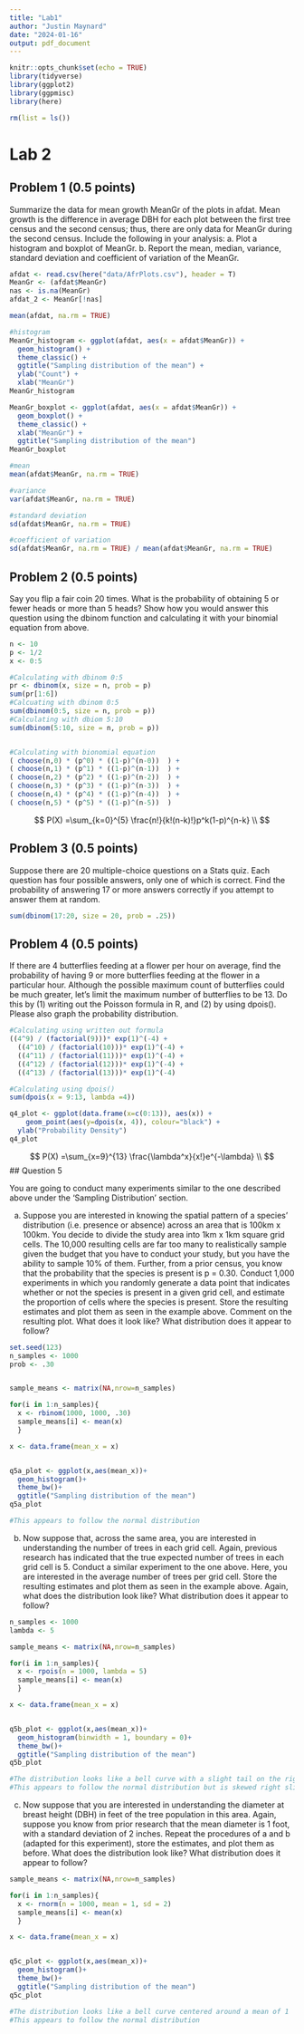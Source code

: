```yaml
---
title: "Lab1"
author: "Justin Maynard"
date: "2024-01-16"
output: pdf_document
---
```


```r
knitr::opts_chunk$set(echo = TRUE)
library(tidyverse)
library(ggplot2)
library(ggpmisc)
library(here)
```

```r
rm(list = ls())
```


# Lab 2


## Problem 1 (0.5 points)
Summarize the data for mean growth MeanGr of the plots in afdat. Mean growth
is the difference in average DBH for each plot between the first tree census and
the second census; thus, there are only data for MeanGr during the second census.
Include the following in your analysis:
a. Plot a histogram and boxplot of MeanGr.
b. Report the mean, median, variance, standard deviation and coefficient of
variation of the MeanGr.

```r
afdat <- read.csv(here("data/AfrPlots.csv"), header = T)
MeanGr <- (afdat$MeanGr)
nas <- is.na(MeanGr)
afdat_2 <- MeanGr[!nas]

mean(afdat, na.rm = TRUE)

#histogram
MeanGr_histogram <- ggplot(afdat, aes(x = afdat$MeanGr)) +
  geom_histogram() + 
  theme_classic() + 
  ggtitle("Sampling distribution of the mean") +
  ylab("Count") +
  xlab("MeanGr")
MeanGr_histogram

MeanGr_boxplot <- ggplot(afdat, aes(x = afdat$MeanGr)) +
  geom_boxplot() + 
  theme_classic() + 
  xlab("MeanGr") +
  ggtitle("Sampling distribution of the mean")
MeanGr_boxplot

#mean
mean(afdat$MeanGr, na.rm = TRUE)

#variance
var(afdat$MeanGr, na.rm = TRUE)

#standard deviation
sd(afdat$MeanGr, na.rm = TRUE)

#coefficient of variation
sd(afdat$MeanGr, na.rm = TRUE) / mean(afdat$MeanGr, na.rm = TRUE)
```


## Problem 2 (0.5 points)
Say you flip a fair coin 20 times. What is the probability of obtaining 5 or fewer
heads or more than 5 heads? Show how you would answer this question using
the dbinom function and calculating it with your binomial equation from above.
```r
n <- 10
p <- 1/2
x <- 0:5

#Calculating with dbinom 0:5
pr <- dbinom(x, size = n, prob = p)
sum(pr[1:6])
#Calcuating with dbinom 0:5
sum(dbinom(0:5, size = n, prob = p))
#Calculating with dbiom 5:10
sum(dbinom(5:10, size = n, prob = p))


#Calculating with bionomial equation
( choose(n,0) * (p^0) * ((1-p)^(n-0))  ) +
( choose(n,1) * (p^1) * ((1-p)^(n-1))  ) +
( choose(n,2) * (p^2) * ((1-p)^(n-2))  ) +
( choose(n,3) * (p^3) * ((1-p)^(n-3))  ) +
( choose(n,4) * (p^4) * ((1-p)^(n-4))  ) +
( choose(n,5) * (p^5) * ((1-p)^(n-5))  )
```

$$
P(X) =\sum_{k=0}^{5} \frac{n!}{k!(n-k)!}p^k(1-p)^{n-k} \\
$$

## Problem 3 (0.5 points)
Suppose there are 20 multiple-choice questions on a Stats quiz. Each question
has four possible answers, only one of which is correct. Find the probability
of answering 17 or more answers correctly if you attempt to answer them at
random.
```r
sum(dbinom(17:20, size = 20, prob = .25))
```


## Problem 4 (0.5 points)
If there are 4 butterflies feeding at a flower per hour on average, find the
probability of having 9 or more butterflies feeding at the flower in a particular
hour. Although the possible maximum count of butterflies could be much greater,
let’s limit the maximum number of butterflies to be 13. Do this by (1) writing
out the Poisson formula in R, and (2) by using dpois(). Please also graph the
probability distribution.

```r

#Calculating using written out formula
((4^9) / (factorial(9)))* exp(1)^(-4) + 
  ((4^10) / (factorial(10)))* exp(1)^(-4) +
  ((4^11) / (factorial(11)))* exp(1)^(-4) +
  ((4^12) / (factorial(12)))* exp(1)^(-4) +
  ((4^13) / (factorial(13)))* exp(1)^(-4) 

#Calculating using dpois()
sum(dpois(x = 9:13, lambda =4))

q4_plot <- ggplot(data.frame(x=c(0:13)), aes(x)) +
    geom_point(aes(y=dpois(x, 4)), colour="black") +
  ylab("Probability Density")
q4_plot

```
$$
P(X) =\sum_{x=9}^{13} \frac{\lambda^x}{x!}e^{-\lambda} \\
$$
## Question 5

You are going to conduct many experiments similar to the one described above
under the ‘Sampling Distribution’ section.

a. Suppose you are interested in knowing the spatial pattern of a species’
distribution (i.e. presence or absence) across an area that is 100km x 100km.
You decide to divide the study area into 1km x 1km square grid cells. The
10,000 resulting cells are far too many to realistically sample given the budget
that you have to conduct your study, but you have the ability to sample 10% of
them. Further, from a prior census, you know that the probability that 
the species is present is p = 0.30. Conduct 1,000 experiments in which you
randomly generate a data point that indicates whether or not the species is
present in a given grid cell, and estimate the proportion of cells where the
species is present. Store the resulting estimates and plot them as seen in
the example above. Comment on the resulting plot. What does it look like?
What distribution does it appear to follow?
```r
set.seed(123)
n_samples <- 1000
prob <- .30


sample_means <- matrix(NA,nrow=n_samples)

for(i in 1:n_samples){
  x <- rbinom(1000, 1000, .30)
  sample_means[i] <- mean(x)
  }

x <- data.frame(mean_x = x)


q5a_plot <- ggplot(x,aes(mean_x))+ 
  geom_histogram()+
  theme_bw()+
  ggtitle("Sampling distribution of the mean")
q5a_plot

#This appears to follow the normal distribution
```


b. Now suppose that, across the same area, you are interested in understanding the number of trees in each grid cell. Again, previous research has indicated that the true expected number of trees in each grid cell is 5. Conduct a similar experiment to the one above. Here, you are interested in the average number of trees per grid cell. Store the resulting estimates and plot them as seen in the example above. Again, what does the distribution look like? What distribution does it appear to follow?

```r


n_samples <- 1000
lambda <- 5

sample_means <- matrix(NA,nrow=n_samples)

for(i in 1:n_samples){
  x <- rpois(n = 1000, lambda = 5)
  sample_means[i] <- mean(x)
  }

x <- data.frame(mean_x = x)


q5b_plot <- ggplot(x,aes(mean_x))+ 
  geom_histogram(binwidth = 1, boundary = 0)+
  theme_bw()+
  ggtitle("Sampling distribution of the mean") 
q5b_plot

#The distribution looks like a bell curve with a slight tail on the right
#This appears to follow the normal distribution but is skewed right slightly


```


c. Now suppose that you are interested in understanding the diameter at breast height (DBH) in feet of the tree population in this area. Again, suppose you know from prior research that the mean diameter is 1 foot, with a standard deviation of 2 inches. Repeat the procedures of a and b (adapted for this experiment), store the estimates, and plot them as before. What does the distribution look like? What distribution does it appear to follow?
```r


sample_means <- matrix(NA,nrow=n_samples)

for(i in 1:n_samples){
  x <- rnorm(n = 1000, mean = 1, sd = 2)
  sample_means[i] <- mean(x)
  }

x <- data.frame(mean_x = x)


q5c_plot <- ggplot(x,aes(mean_x))+ 
  geom_histogram()+
  theme_bw()+
  ggtitle("Sampling distribution of the mean")
q5c_plot

#The distribution looks like a bell curve centered around a mean of 1
#This appears to follow the normal distribution

```


